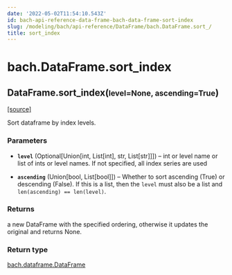 ```yaml
---
date: '2022-05-02T11:54:10.543Z'
id: bach-api-reference-data-frame-bach-data-frame-sort-index
slug: /modeling/bach/api-reference/DataFrame/bach.DataFrame.sort_/
title: sort_index
---
```


# bach.DataFrame.sort_index

<div class="method">

<h2 class="signature-method"><span class="additional-name">DataFrame.</span><span class="name">sort_index(</span><small class="parameter-list"><span class="parameter" id="level">level=None</span>, <span class="parameter" id="ascending">ascending=True</span></small>)</h2>


&#8203;<span class="view-source">[[source]](https://github.com/objectiv/objectiv-analytics/blob/main/bach/bach/dataframe.py)</span>

<div class="content">

Sort dataframe by index levels.


### Parameters

* **`level`** (Optional[Union[int, List[int], str, List[str]]]) – int or level name or list of ints or level names.
If not specified, all index series are used

* **`ascending`** (Union[bool, List[bool]]) – Whether to sort ascending (True) or descending (False). If this is a list, then the
`level` must also be a list and `len(ascending) == len(level)`.



### Returns

a new DataFrame with the specified ordering,
otherwise it updates the original and returns None.



### Return type

[bach.dataframe.DataFrame](/docs/modeling/bach/api-reference/DataFrame/bach.DataFrame/#bach.DataFrame)



</div>

</div>
